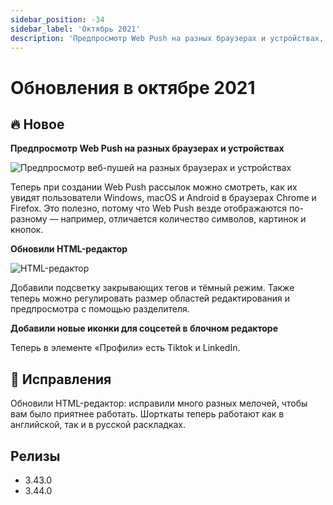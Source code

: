 ```yaml
---
sidebar_position: -34
sidebar_label: 'Октябрь 2021'
description: 'Предпросмотр Web Push на разных браузерах и устройствах, обновления HTML-редактора, новые иконки соцсетей в блочном редакторе'
---
```



# Обновления в октябре 2021

## 🔥 Новое

**Предпросмотр Web Push на разных браузерах и устройствах**

<p align="left">
  <img src={webPushPreview} alt="Предпросмотр веб-пушей на разных браузерах и устройствах" />
</p>

Теперь при создании Web Push рассылок можно смотреть, как их увидят пользователи Windows, macOS и Android в браузерах Chrome и Firefox. Это полезно, потому что Web Push везде отображаются по-разному — например, отличается количество символов, картинок и кнопок.

**Обновили HTML-редактор**

<p align="left">
  <img src={newHTMLEditor} alt="HTML-редактор" />
</p>

Добавили подсветку закрывающих тегов и тёмный режим. Также теперь можно регулировать размер областей редактирования и предпросмотра с помощью разделителя.

**Добавили новые иконки для соцсетей в блочном редакторе**

Теперь в элементе «Профили» есть Tiktok и LinkedIn.

## 🐛 Исправления

Обновили HTML-редактор: исправили много разных мелочей, чтобы вам было приятнее работать. Шорткаты теперь работают как в английской, так и в русской раскладках.

## Релизы

- 3.43.0
- 3.44.0
